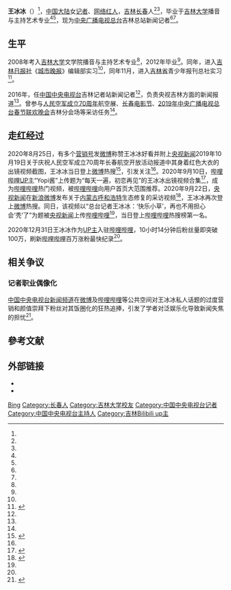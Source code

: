 {{noteTA|G1=IT}}
{{infobox person
| name = 王冰冰
| image = 
| image_size = 
| caption = 
| gender = 女
| birth_date = {{Birth year and age|1990}}<ref name=年龄>{{cite web |author=周晨雪 |title=王冰冰竟已31岁！ 嘉宾妹妹：我以为姐姐“16岁” |url=http://app.myzaker.com/news/article.php?pk=619af2d48e9f0913033ee27e |website=''ZAKER'' |archive-date=2021-11-22 |archive-url=https://web.archive.org/web/20211122050045/http://app.myzaker.com/news/article.php?pk=619af2d48e9f0913033ee27e |dead-url=no}}</ref>
| birth_place = {{CHN}}[[吉林省|吉林省]][[长春市|长春市]]
| residence = {{CHN}}[[北京市|北京市]]
| nationality = {{PRC}}
| ethnicity = [[汉族|汉族]]
| spouse = 
| alma_mater = [[吉林大学|吉林大学]]
| occupation = [[记者|记者]]、[[网络红人|网络红人]]
| years_active = 2017年至今
| website = {{sinaweibo|6512991534}}
| module = {{Infobox bilibili personality
| embed                = yes
| channel_url          = 2026561407
| channel_display_name = 吃花椒的喵酱
| years_active         = 2020年12月31日至今
| subscribers          = 509万
| subscriber_date      = 2022年2月4日
| views                = 1.1亿
| view_date            = 2022年2月4日
| network              = <!-- multi-channel network (MCN) to which the channel has signed (past and/or present), if any -->
| associated_acts      =  
| silver_TV            = yes
| silver_year          = 2020年12月31日
| gold_TV              = yes
| gold_year            = 2020年12月31日
}}
}}

'''王冰冰'''（{{bd|1990年|catIdx=B}}）<ref name=年龄/>，[[中国大陆|中国大陆]]女[[记者|记者]]、[[网络红人|网络红人]]，[[吉林省|吉林]][[长春市|长春]]人<ref name="中文报道1"/><ref name="中文报道2"/>，毕业于[[吉林大学|吉林大学]]播音与主持艺术专业<ref name="中文报道1"/><ref name="吉大"/>，现为[[中央广播电视总台|中央广播电视总台]]吉林总站新闻记者<ref name="中文报道1"/><ref name="报道P2"/>。

== 生平 ==
2008年考入[[吉林大学|吉林大学]]文学院播音与主持艺术专业<ref name="吉大"/>，2012年毕业<ref name="中文报道1"/>。同年，进入[[吉林日报|吉林日报社]]《[[城市晚报|城市晚报]]》编辑部实习<ref name="报道P1"/>，同年11月，进入[[吉林省|吉林省]]青少年报刊总社实习<ref>{{cite web |author1=吉林大学文学院 |title=吉林省青少年报刊总社实习生录取通知 |url=http://wxy.jlu.edu.cn/info/1040/1653.htm |website=吉林大学文学院 |access-date=2012-11-22 |archive-date=2021-01-19 |archive-url=https://web.archive.org/web/20210119034329/http://wxy.jlu.edu.cn/info/1040/1653.htm |dead-url=no }}</ref>。

2016年，任[[中国中央电视台|中国中央电视台]]吉林记者站新闻记者<ref name="中文报道2" />，负责央视吉林方面的新闻报道<ref name="中文报道1" />。曾参与[[中国人民解放军建军纪念日|人民空军成立70周年]]航空展、[[长春电影节|长春电影节]]、[[2019年中央广播电视总台春节联欢晚会|2019年中央广播电视总台春节联欢晚会]]吉林分会场等采访任务<ref name="中文报道2" />。

== 走红经过 ==
2020年8月25日，有多个[[营销号|营销号]]发[[微博|微博]]称赞王冰冰好看并附上[[央视新闻|央视新闻]]2019年10月19日关于庆祝人民空军成立70周年长春航空开放活动报道中其身着红色大衣的出镜视频截图，王冰冰当日登上[[微博|微博]]热搜<ref>{{cite web |title=新浪微博历史热搜 |url=https://weibo.zhaoyizhe.com/info/5fd2635cabd6283b998d3618/ |access-date=2020-08-25 | }}</ref>，引发关注<ref name="中文报道4"/>。2020年9月10日，[[哔哩哔哩|哔哩哔哩]][[UP主|UP主]]“Yopi酱”上传题为“每天一遍，初恋再见”的王冰冰出镜视频合集<ref>{{cite web |author1=Yopi酱 |title=每天一遍，初恋再见 |url=https://www.bilibili.com/video/BV1gp4y1e7cE/ |website=bilibili |access-date=2020-09-10 | }}</ref>，成为[[哔哩哔哩|哔哩哔哩]]热门视频，被[[哔哩哔哩|哔哩哔哩]]向用户首页大范围推荐。2020年9月22日，[[央视新闻|央视新闻]]在[[新浪微博|新浪微博]]发布关于[[内蒙古|内蒙古]][[呼和浩特|呼和浩特]]生态修复的采访视频<ref>{{cite web |author1=央视新闻 |title=内蒙古培养耐踩草坪标语欢迎踩踏 |url=https://m.weibo.cn/status/4551922600382569?|website=新浪微博 |access-date=2020-09-22 | }}</ref>，王冰冰再次登上[[微博|微博]]热搜。同日，该视频以“总台记者王冰冰：‘快乐小草’，再也不用担心会‘秃’了”为题被[[央视新闻|央视新闻]]上传[[哔哩哔哩|哔哩哔哩]]<ref name="中文报道5"/>，当日登上[[哔哩哔哩|哔哩哔哩]]热搜榜第一名。

2020年12月31日王冰冰作为[[UP主|UP主]]入驻[[哔哩哔哩|哔哩哔哩]]，10小时14分钟后粉丝量即突破100万，刷新[[哔哩哔哩|哔哩哔哩]]百万涨粉最快纪录<ref name="36kr_charlie" />。

== 相关争议 ==
=== 记者职业偶像化 ===
[[中国中央电视台新闻频道|中国中央电视台新闻频道]]在[[微博|微博]]及[[哔哩哔哩|哔哩哔哩]]等公共空间对王冰冰私人话题的过度营销和颜值崇拜下粉丝对其饭圈化的狂热追捧，引发了学者对泛娱乐化导致新闻失焦的担忧<ref>{{cite web|title=王冰冰走红之后，谁在定义她的身份？|url=http://www.csmr.pku.edu.cn/info/1009/4713.htm|accessdate=2021-03-19|work=北京大学新媒体研究院社会化媒体研究中心|archive-date=2022-01-09|archive-url=https://web.archive.org/web/20220109215926/http://www.csmr.pku.edu.cn/info/1009/4713.htm|dead-url=no}}</ref>。

== 參考文献 ==
{{references|2|refs=
<ref name="中文报道1">{{cite news |author1=张宏伟| editor=饶明月 |title= 一个意义深远的坐标——吉林大学《2020，吉日毕业启程出发》12小时大型直播活动综述 |url=https://news.jlu.edu.cn/info/1306/51298.htm |website=吉林大学新闻中心网站 |access-date=2020-07-03}}</ref>
<ref name="吉大">{{cite web |title=吉林大学往年艺术类专业录取文化课最低分 |url=http://zsb.jlu.edu.cn/info/69.html |website=吉林大学本科招生网|access-date=2006-06-13}}</ref>
<ref name="报道P1">{{cite news|author1=吕闯 |author2=王冰冰 |title=出租车等红灯被追尾  导致6辆车接连碰撞 |date=2012-08-03 |page=B02版 |work=[[城市晚报|城市晚报]] |location=[[长春|长春]]}}</ref>
<ref name="报道P2">{{cite news |author1=杨鑫宇 |title=“看脸时代”的面子和里子 |url=http://zqb.cyol.com/html/2020-09/25/nw.D110000zgqnb_20200925_1-07.htm |date=2020-09-25 |page=07版潮流 |work=[[中国青年报|中国青年报]] |location=[[北京|北京]] |access-date=2020-09-26 |archive-date=2020-09-26 |archive-url=https://web.archive.org/web/20200926030626/http://zqb.cyol.com/html/2020-09/25/nw.D110000zgqnb_20200925_1-07.htm |dead-url=no }}</ref>
<ref name="中文报道2">{{cite web|author1=沈林 |title=“屠版”B站的央视新闻女记者，仅仅是因为漂亮吗？ |url=https://xw.qq.com/cmsid/20200923A089UH00 |website=[[新民周刊|新民周刊]] |access-date=2020-09-25 |location=[[上海|上海]] |via=[[腾讯网|腾讯网]] |archive-url=https://web.archive.org/web/https://xw.qq.com/cmsid/20200923A089UH00 |archive-date=2020-09-25|dead-url=no}}</ref>
<ref name="中文报道4">{{cite web |author=小吉 |title=吉林出美女，还上了热搜，不服来看！ |url=https://mp.weixin.qq.com/s/Ou3CqCbharC0B1t0p10Kfg |website=悠游吉林 |publisher=吉林省文化和旅游厅 |access-date=2020-09-26 |date=2020-08-27 |archive-date=2020-09-26 |archive-url=https://web.archive.org/web/20200926050742/https://mp.weixin.qq.com/s/Ou3CqCbharC0B1t0p10Kfg |dead-url=no }}</ref>
<ref name="中文报道5">{{cite news |author1=王冰冰 |author2=刘强 |author3=肖金伟 |author4=孙春雷 |title=总台记者王冰冰：“快乐小草”，再也不用担心会“秃”了 |url=https://www.bilibili.com/video/BV1wK4y1Y7P4 |access-date=2020-09-26 |work=央视新闻 |date=2020-09-22 |via=bilibili |archive-date=2020-09-26 |archive-url=https://web.archive.org/web/20200926174003/https://www.bilibili.com/video/BV1wK4y1Y7P4 |dead-url=no }}</ref>
<ref name="36kr_charlie">{{cite web |url=https://36kr.com/p/1044208605543939 |title=从数据看王冰冰的流量密码，仅用10小时14分刷新B站百万涨粉最快纪录 |publisher=[[36氪|36氪]] |date=2021-01-18 |access-date=2021-02-13 |archive-date=2021-02-13 |archive-url=https://web.archive.org/web/20210213011239/https://36kr.com/p/1044208605543939 |dead-url=no }}</ref>
}}

== 外部链接 ==
* {{sinaweibo|6512991534}}
* {{bilibili|user=2026561407}}

{{Authority control}}
{{DEFAULTSORT:Wang王}}
[[Category:王姓|Bing]]
[[Category:长春人|Category:长春人]]
[[Category:吉林大学校友|Category:吉林大学校友]]
[[Category:中国中央电视台记者|Category:中国中央电视台记者]]
[[Category:中国中央电视台主持人|Category:中国中央电视台主持人]]
[[Category:吉林Bilibili_up主|Category:吉林Bilibili up主]]